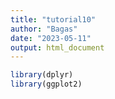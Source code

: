 ```yaml
---
title: "tutorial10"
author: "Bagas"
date: "2023-05-11"
output: html_document
---
```

```r
library(dplyr)
library(ggplot2)
```
 
